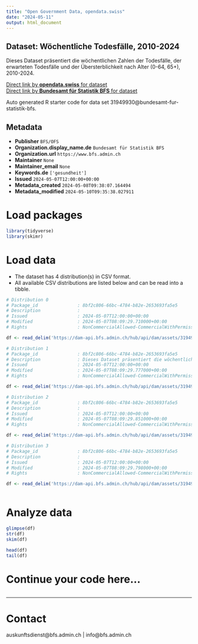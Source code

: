 ```yaml
---
title: "Open Government Data, opendata.swiss"
date: "2024-05-11"
output: html_document
---
```


## Dataset: Wöchentliche Todesfälle, 2010-2024

Dieses Dataset präsentiert die wöchentlichen Zahlen der Todesfälle, der erwarteten Todesfälle und der Übersterblichkeit nach Alter (0-64, 65+), 2010-2024.

[Direct link by **opendata.swiss** for dataset](https://opendata.swiss/de/dataset/wochentliche-todesfalle-2010-2024)<br>
[Direct link by **Bundesamt für Statistik BFS** for dataset](https://www.bfs.admin.ch/asset/de/ts-d-14.03.04.03-wr)

Auto generated R starter code for data set 31949930@bundesamt-fur-statistik-bfs.

## Metadata

- **Publisher** `BFS/OFS`
- **Organization.display_name.de** `Bundesamt für Statistik BFS`
- **Organization.url** `https://www.bfs.admin.ch`
- **Maintainer** `None`
- **Maintainer_email** `None`
- **Keywords.de** `['gesundheit']`
- **Issued** `2024-05-07T12:00:00+00:00`
- **Metadata_created** `2024-05-08T09:38:07.164494`
- **Metadata_modified** `2024-05-10T09:35:38.027911`


# Load packages

```r

library(tidyverse)
library(skimr)

```

# Load data

-   The dataset has 4 distribution(s) in CSV format.
-   All available CSV distributions are listed below and can be read into a tibble.

```r

# Distribution 0
# Package_id               : 8bf2c806-66bc-4784-b82e-2653693fa5e5
# Description              : 
# Issued                   : 2024-05-07T12:00:00+00:00
# Modified                 : 2024-05-07T08:09:29.710000+00:00
# Rights                   : NonCommercialAllowed-CommercialWithPermission-ReferenceRequired

df <- read_delim('https://dam-api.bfs.admin.ch/hub/api/dam/assets/31949954/master')

# Distribution 1
# Package_id               : 8bf2c806-66bc-4784-b82e-2653693fa5e5
# Description              : Dieses Dataset präsentiert die wöchentlichen Zahlen der Todesfälle, der erwarteten Todesfälle und der Übersterblichkeit nach Alter (0-64, 65+), 2010-2024.
# Issued                   : 2024-05-07T12:00:00+00:00
# Modified                 : 2024-05-07T08:09:29.777000+00:00
# Rights                   : NonCommercialAllowed-CommercialWithPermission-ReferenceRequired

df <- read_delim('https://dam-api.bfs.admin.ch/hub/api/dam/assets/31949944/master')

# Distribution 2
# Package_id               : 8bf2c806-66bc-4784-b82e-2653693fa5e5
# Description              : 
# Issued                   : 2024-05-07T12:00:00+00:00
# Modified                 : 2024-05-07T08:09:29.851000+00:00
# Rights                   : NonCommercialAllowed-CommercialWithPermission-ReferenceRequired

df <- read_delim('https://dam-api.bfs.admin.ch/hub/api/dam/assets/31949949/master')

# Distribution 3
# Package_id               : 8bf2c806-66bc-4784-b82e-2653693fa5e5
# Description              : 
# Issued                   : 2024-05-07T12:00:00+00:00
# Modified                 : 2024-05-07T08:09:29.798000+00:00
# Rights                   : NonCommercialAllowed-CommercialWithPermission-ReferenceRequired

df <- read_delim('https://dam-api.bfs.admin.ch/hub/api/dam/assets/31949940/master')



```

# Analyze data

```r

glimpse(df)
str(df)
skim(df)

head(df)
tail(df)

```

# Continue your code here...

```r

```

------------------------------------------------------------------------

# Contact

auskunftsdienst@bfs.admin.ch | info@bfs.admin.ch

